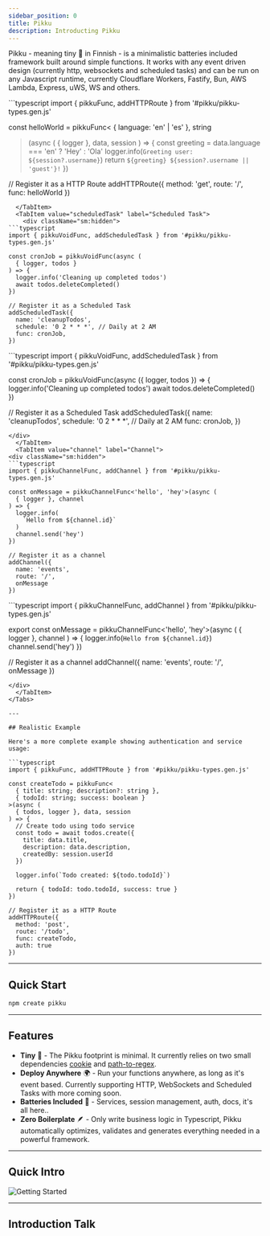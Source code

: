 ```yaml
---
sidebar_position: 0
title: Pikku
description: Introducting Pikku
---
```


Pikku - meaning tiny 🔎 in Finnish - is a minimalistic batteries included framework built around simple functions. It works with any event driven design (currently http, websockets and scheduled tasks) and can be run on any Javascript runtime, currently Cloudflare Workers, Fastify, Bun, AWS Lambda, Express, uWS, WS and others.


<Tabs>
  <TabItem value="HTTP" label="HTTP" default>
```typescript
import { pikkuFunc, addHTTPRoute } from '#pikku/pikku-types.gen.js'

const helloWorld = pikkuFunc<
  { language: 'en' | 'es' }, 
  string
>(async (
  { logger }, data, session
) => {
  const greeting = data.language === 'en' ? 'Hey' : 'Ola'
  logger.info(`Greeting user: ${session?.username}`)
  return `${greeting} ${session?.username || 'guest'}!`
})

// Register it as a HTTP Route
addHTTPRoute({ 
  method: 'get', 
  route: '/', 
  func: helloWorld 
})
```
  </TabItem>
  <TabItem value="scheduledTask" label="Scheduled Task">
    <div className="sm:hidden">
```typescript
import { pikkuVoidFunc, addScheduledTask } from '#pikku/pikku-types.gen.js'

const cronJob = pikkuVoidFunc(async (
  { logger, todos }
) => {
  logger.info('Cleaning up completed todos')
  await todos.deleteCompleted()
})

// Register it as a Scheduled Task
addScheduledTask({
  name: 'cleanupTodos',
  schedule: '0 2 * * *', // Daily at 2 AM
  func: cronJob,
})
```
</div>
<div className="hidden sm:block">
```typescript
import { pikkuVoidFunc, addScheduledTask } from '#pikku/pikku-types.gen.js'

const cronJob = pikkuVoidFunc(async ({ logger, todos }) => {
  logger.info('Cleaning up completed todos')
  await todos.deleteCompleted()
})

// Register it as a Scheduled Task
addScheduledTask({
  name: 'cleanupTodos',
  schedule: '0 2 * * *', // Daily at 2 AM
  func: cronJob,
})
```
</div>
  </TabItem>
  <TabItem value="channel" label="Channel">
<div className="sm:hidden">
```typescript
import { pikkuChannelFunc, addChannel } from '#pikku/pikku-types.gen.js'

const onMessage = pikkuChannelFunc<'hello', 'hey'>(async (
  { logger }, channel
) => {
  logger.info(
    `Hello from ${channel.id}`
  )
  channel.send('hey')
})

// Register it as a channel 
addChannel({ 
  name: 'events',
  route: '/', 
  onMessage 
})
```
</div>
<div className="hidden sm:block">
```typescript
import { pikkuChannelFunc, addChannel } from '#pikku/pikku-types.gen.js'

export const onMessage = pikkuChannelFunc<'hello', 'hey'>(async (
  { logger }, channel
) => {
  logger.info(`Hello from ${channel.id}`)
  channel.send('hey')
})

// Register it as a channel 
addChannel({ 
  name: 'events', 
  route: '/', 
  onMessage 
})
```
</div>
  </TabItem>
</Tabs>

---

## Realistic Example

Here's a more complete example showing authentication and service usage:

```typescript
import { pikkuFunc, addHTTPRoute } from '#pikku/pikku-types.gen.js'

const createTodo = pikkuFunc<
  { title: string; description?: string },
  { todoId: string; success: boolean }
>(async (
  { todos, logger }, data, session
) => {
  // Create todo using todo service
  const todo = await todos.create({
    title: data.title,
    description: data.description,
    createdBy: session.userId
  })
  
  logger.info(`Todo created: ${todo.todoId}`)
  
  return { todoId: todo.todoId, success: true }
})

// Register it as a HTTP Route
addHTTPRoute({
  method: 'post',
  route: '/todo',
  func: createTodo,
  auth: true
})
```

---

## Quick Start

```bash npm2yarn
npm create pikku
```

---

## Features

* **Tiny** 🔎 - The Pikku footprint is minimal. It currently relies on two small dependencies [cookie](https://www.npmjs.com/package/cookie) and [path-to-regex](https://www.npmjs.com/package/path-to-regex).
* **Deploy Anywhere** 🌍 - Run your functions anywhere, as long as it's event based. Currently supporting HTTP, WebSockets and Scheduled Tasks with more coming soon.
* **Batteries Included** 🔋 - Services, session management, auth, docs, it's all here..
* **Zero Boilerplate** 🪶 - Only write business logic in Typescript, Pikku automatically optimizes, validates and generates everything needed in a powerful framework.

---

## Quick Intro

![Getting Started](/img/quick-start.gif)

---

## Introduction Talk


<LiteYouTubeEmbed 
    id="94ioOCzoEb4"
    title="An introduction talk to Pikku (previously vramework) at the nodejs Berlin meetup"
/>
